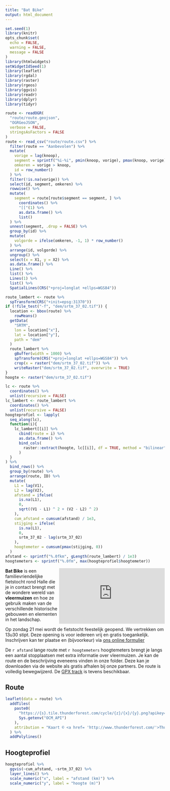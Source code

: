 ```yaml
---
title: "Bat Bike"
output: html_document
---
```


```r
set.seed(1)
library(knitr)
opts_chunk$set(
  echo = FALSE,
  warning = FALSE,
  message = FALSE
)
library(htmlwidgets)
setWidgetIdSeed(1)
library(leaflet)
library(rgdal)
library(raster)
library(rgeos)
library(ggvis)
library(readr)
library(dplyr)
library(tidyr)
```

```r
route <- readOGR(
  "route/route.geojson", 
  "OGRGeoJSON", 
  verbose = FALSE, 
  stringsAsFactors = FALSE
)
route <- read_csv("route/route.csv") %>%
  filter(route == "Aanbevolen") %>%
  mutate(
    vorige = lag(knoop),
    segment = sprintf("%i-%i", pmin(knoop, vorige), pmax(knoop, vorige)),
    omkeren = vorige > knoop,
    id = row_number()
  ) %>%
  filter(!is.na(vorige)) %>%
  select(id, segment, omkeren) %>%
  rowwise() %>%
  mutate(
    segment = route[route$segment == segment, ] %>%
      coordinates() %>%
      "[["(1) %>%
      as.data.frame() %>%
      list()
  ) %>%
  unnest(segment, .drop = FALSE) %>%
  group_by(id) %>%
  mutate(
    volgorde = ifelse(omkeren, -1, 1) * row_number()
  ) %>%
  arrange(id, volgorde) %>%
  ungroup() %>%
  select(x = X1, y = X2) %>%
  as.data.frame() %>%
  Line() %>%
  list() %>%
  Lines(1) %>%
  list() %>%
  SpatialLines(CRS("+proj=longlat +ellps=WGS84"))
```

```r
route_lambert <- route %>%
  spTransform(CRS("+init=epsg:31370"))
if (!file_test("-f", "dem/srtm_37_02.tif")) {
  location <- bbox(route) %>%
    rowMeans()
  getData(
    "SRTM", 
    lon = location["x"], 
    lat = location["y"], 
    path = "dem"
  )
  route_lambert %>%
    gBuffer(width = 1000) %>%
    spTransform(CRS("+proj=longlat +ellps=WGS84")) %>%
    crop(x = raster("dem/srtm_37_02.tif")) %>%
    writeRaster("dem/srtm_37_02.tif", overwrite = TRUE)
}
hoogte <- raster("dem/srtm_37_02.tif")
```

```r
lc <- route %>%
  coordinates() %>%
  unlist(recursive = FALSE)
lc_lambert <- route_lambert %>%
  coordinates() %>%
  unlist(recursive = FALSE)
hoogteprofiel <- lapply(
  seq_along(lc),
  function(i){
    lc_lambert[[i]] %>%
      cbind(route = i) %>%
      as.data.frame() %>%
      bind_cols(
        raster::extract(hoogte, lc[[i]], df = TRUE, method = "bilinear")
      )
  }
) %>%
  bind_rows() %>%
  group_by(route) %>%
  arrange(route, ID) %>%
  mutate(
    L1 = lag(V1), 
    L2 = lag(V2),
    afstand = ifelse(
      is.na(L1),
      0,
      sqrt((V1 - L1) ^ 2 + (V2 - L2) ^ 2)
    ),
    cum_afstand = cumsum(afstand) / 1e3,
    stijging = ifelse(
      is.na(L1),
      0,
      srtm_37_02 - lag(srtm_37_02)
    ),
    hoogtemeter = cumsum(pmax(stijging, 0))
  )
afstand <- sprintf("%.0fkm", gLength(route_lambert) / 1e3)
hoogtemeters <- sprintf("%.0fm", max(hoogteprofiel$hoogtemeter))
```


<div style="float: right; clear: right">
<iframe scrolling="no" width="334" height ="175" frameborder="0" marginwidth="0" marginheight="0" src="http://www.meteo.be/services/widget/.?postcode=1500&nbDay=2&type=4&lang=nl&bgImageId=6&bgColor=567cd2&scrolChoice=0&colorTempMax=A5D6FF&colorTempMin=ffffff"></iframe> 
</div>
**Bat Bike** is een familievriendelijke fietstocht rond Halle die je in contact brengt met de wondere wereld van **vleermuizen** en hoe ze gebruik maken van de verschillende historische gebouwen en elementen in het landschap. 

Op zondag 21 mei wordt de fietstocht feestelijk geopend. We vertrekken om 13u30 stipt. Deze opening is voor iedereen vrij en gratis toegankelijk. Inschrijven kan ter plaatse en (bijvoorkeur) via [ons online formulier](https://docs.google.com/a/muscardinus.be/forms/d/e/1FAIpQLSemFGxn4_9ltFJXKktX3Jjx5h0YlN8ToA9IpAnANYPsNpSVKg/viewform)

De `r afstand` lange route met `r hoogtemeters` hoogtemeters brengt je langs een aantal stopplaatsen met extra informatie over vleermuizen. Je kan de route en de beschrijving eveneens vinden in onze folder. Deze kan je downloaden via de website als gratis afhalen bij onze partners. De route is volledig bewegwijzerd.  De [GPX track](route/route.gpx) is tevens beschikbaar.

## Route

```r
leaflet(data = route) %>%
  addTiles(
    paste0(
      "https://{s}.tile.thunderforest.com/cycle/{z}/{x}/{y}.png?apikey=", 
      Sys.getenv("OCM_API")
    ),
    attribution = "Kaart © <a href= 'http://www.thunderforest.com/'>Thunderforest</a>, Data © <a href ='http://www.openstreetmap.org/copyright'>OpenStreetMap</a>-auteurs"
  ) %>%
  addPolylines()
```

## Hoogteprofiel

```r
hoogteprofiel %>%
  ggvis(~cum_afstand, ~srtm_37_02) %>%
  layer_lines() %>%
  scale_numeric("x", label = "afstand (km)") %>%
  scale_numeric("y", label = "hoogte (m)")
```
